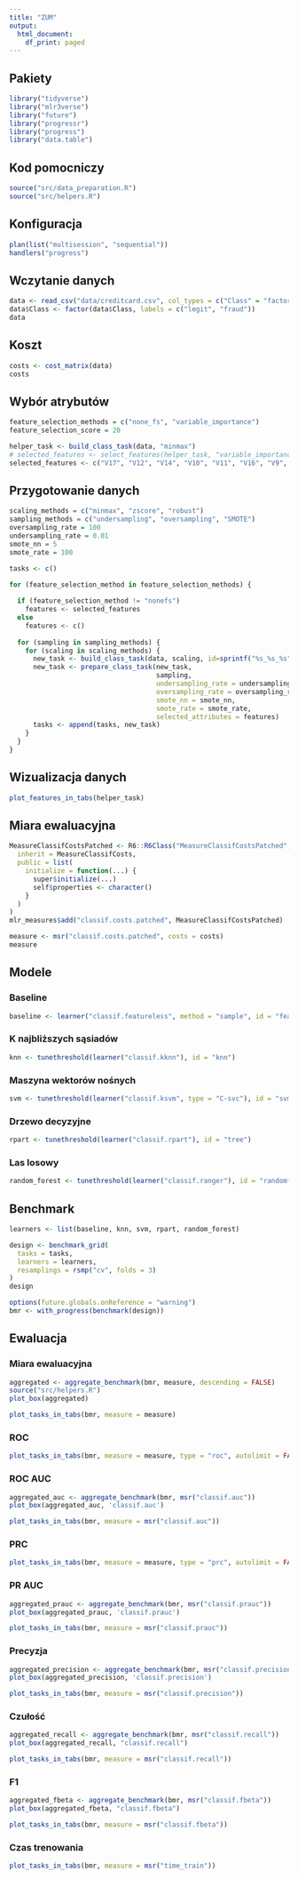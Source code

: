 ```yaml
---
title: "ZUM"
output:
  html_document:
    df_print: paged
---
```


## Pakiety

```r
library("tidyverse")
library("mlr3verse")
library("future")
library("progressr")
library("progress")
library("data.table")
```

## Kod pomocniczy

```r
source("src/data_preparation.R")
source("src/helpers.R")
```

## Konfiguracja

```r
plan(list("multisession", "sequential"))
handlers("progress")
```

## Wczytanie danych

```r
data <- read_csv("data/creditcard.csv", col_types = c("Class" = "factor"))
data$Class <- factor(data$Class, labels = c("legit", "fraud"))
data
```

## Koszt

```r
costs <- cost_matrix(data)
costs
```
## Wybór atrybutów

```r
feature_selection_methods = c("none_fs", "variable_importance")
feature_selection_score = 20

helper_task <- build_class_task(data, "minmax")
# selected_features <- select_features(helper_task, "variable_importance", feature_selection_score)
selected_features <- c("V17", "V12", "V14", "V10", "V11", "V16", "V9",  "V18", "V4", "V7")
```


## Przygotowanie danych

``` r
scaling_methods = c("minmax", "zscore", "robust")
sampling_methods = c("undersampling", "oversampling", "SMOTE")
oversampling_rate = 100
undersampling_rate = 0.01
smote_nn = 5
smote_rate = 100

tasks <- c()

for (feature_selection_method in feature_selection_methods) {
  
  if (feature_selection_method != "nonefs")
    features <- selected_features
  else
    features <- c()
  
  for (sampling in sampling_methods) {
    for (scaling in scaling_methods) {
      new_task <- build_class_task(data, scaling, id=sprintf("%s_%s_%s", scaling, sampling, feature_selection_method))
      new_task <- prepare_class_task(new_task,
                                     sampling,
                                     undersampling_rate = undersampling_rate,
                                     oversampling_rate = oversampling_rate,
                                     smote_nn = smote_nn,
                                     smote_rate = smote_rate,
                                     selected_attributes = features)
      tasks <- append(tasks, new_task)
    }
  }
}
```

## Wizualizacja danych

```r
plot_features_in_tabs(helper_task)
```

## Miara ewaluacyjna

```r
MeasureClassifCostsPatched <- R6::R6Class("MeasureClassifCostsPatched",
  inherit = MeasureClassifCosts,
  public = list(
    initialize = function(...) {
      super$initialize(...)
      self$properties <- character()
    }
  )
)
mlr_measures$add("classif.costs.patched", MeasureClassifCostsPatched)
```


```r
measure <- msr("classif.costs.patched", costs = costs)
measure
```

## Modele

### Baseline

```r
baseline <- learner("classif.featureless", method = "sample", id = "featureless")
```


### K najbliższych sąsiadów

```r
knn <- tunethreshold(learner("classif.kknn"), id = "knn")
```

### Maszyna wektorów nośnych

```r
svm <- tunethreshold(learner("classif.ksvm", type = "C-svc"), id = "svm")
```

### Drzewo decyzyjne

```r
rpart <- tunethreshold(learner("classif.rpart"), id = "tree")
```

### Las losowy

```r
random_forest <- tunethreshold(learner("classif.ranger"), id = "randomforest")
```

## Benchmark

```r
learners <- list(baseline, knn, svm, rpart, random_forest)
```

```r
design <- benchmark_grid(
  tasks = tasks,
  learners = learners,
  resamplings = rsmp("cv", folds = 3)
)
design
```

```r
options(future.globals.onReference = "warning")
bmr <- with_progress(benchmark(design))
```

## Ewaluacja

### Miara ewaluacyjna {.tabset}

```r
aggregated <- aggregate_benchmark(bmr, measure, descending = FALSE)
source("src/helpers.R")
plot_box(aggregated)
```

```r
plot_tasks_in_tabs(bmr, measure = measure)
```

### ROC {.tabset}

```r
plot_tasks_in_tabs(bmr, measure = measure, type = "roc", autolimit = FALSE)
```

### ROC AUC {.tabset}

```r
aggregated_auc <- aggregate_benchmark(bmr, msr("classif.auc"))
plot_box(aggregated_auc, 'classif.auc')
```

```r
plot_tasks_in_tabs(bmr, measure = msr("classif.auc"))
```

### PRC {.tabset}

```r
plot_tasks_in_tabs(bmr, measure = measure, type = "prc", autolimit = FALSE)
```

### PR AUC {.tabset}

```r
aggregated_prauc <- aggregate_benchmark(bmr, msr("classif.prauc"))
plot_box(aggregated_prauc, 'classif.prauc')
```

```r
plot_tasks_in_tabs(bmr, measure = msr("classif.prauc"))
```

### Precyzja {.tabset}

```r
aggregated_precision <- aggregate_benchmark(bmr, msr("classif.precision"))
plot_box(aggregated_precision, 'classif.precision')
```

```r
plot_tasks_in_tabs(bmr, measure = msr("classif.precision"))
```

### Czułość {.tabset}

```r
aggregated_recall <- aggregate_benchmark(bmr, msr("classif.recall"))
plot_box(aggregated_recall, "classif.recall")
```

```r
plot_tasks_in_tabs(bmr, measure = msr("classif.recall"))
```

### F1 {.tabset}

```r
aggregated_fbeta <- aggregate_benchmark(bmr, msr("classif.fbeta"))
plot_box(aggregated_fbeta, "classif.fbeta")
```

```r
plot_tasks_in_tabs(bmr, measure = msr("classif.fbeta"))
```

### Czas trenowania {.tabset}

```r
plot_tasks_in_tabs(bmr, measure = msr("time_train"))
```
